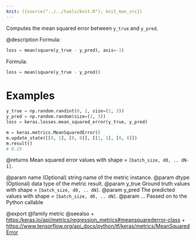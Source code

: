 ```yaml
---
knit: ({source("../../tools/knit.R"); knit_man_src})
---
```

Computes the mean squared error between `y_true` and `y_pred`.

@description
Formula:

```python
loss = mean(square(y_true - y_pred), axis=-1)
```
Formula:

```python
loss = mean(square(y_true - y_pred))
```

# Examples
```python
y_true = np.random.randint(0, 2, size=(2, 3))
y_pred = np.random.random(size=(2, 3))
loss = keras.losses.mean_squared_error(y_true, y_pred)
```
```python
m = keras.metrics.MeanSquaredError()
m.update_state([[0, 1], [0, 0]], [[1, 1], [0, 0]])
m.result()
# 0.25
```

@returns
    Mean squared error values with shape = `[batch_size, d0, .. dN-1]`.

@param name (Optional) string name of the metric instance.
@param dtype (Optional) data type of the metric result.
@param y_true Ground truth values with shape = `[batch_size, d0, .. dN]`.
@param y_pred The predicted values with shape = `[batch_size, d0, .. dN]`.
@param ... Passed on to the Python callable

@export
@family metric
@seealso
+ <https:/keras.io/api/metrics/regression_metrics#meansquarederror-class>
+ <https://www.tensorflow.org/api_docs/python/tf/keras/metrics/MeanSquaredError>
